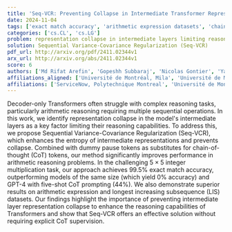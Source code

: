 ```yaml
---
title: 'Seq-VCR: Preventing Collapse in Intermediate Transformer Representations for Enhanced Reasoning'
date: 2024-11-04
tags: ['exact match accuracy', 'arithmetic expression datasets', 'chain-of-thought tokens', 'longest increasing subsequence datasets', 'performance improvement', 'integer multiplication task', 'entropy of intermediate representations', 'arithmetic reasoning', 'representation collapse', 'Decoder-only Transformers', 'dummy pause tokens', 'complex reasoning tasks', 'Sequential Variance-Covariance Regularization']
categories: ['cs.CL', 'cs.LG']
problem: representation collapse in intermediate layers limiting reasoning capabilities
solution: Sequential Variance-Covariance Regularization (Seq-VCR)
pdf_url: http://arxiv.org/pdf/2411.02344v1
arx_url: http://arxiv.org/abs/2411.02344v1
score: 6
authors: ['Md Rifat Arefin', 'Gopeshh Subbaraj', 'Nicolas Gontier', 'Yann LeCun', 'Irina Rish', 'Ravid Shwartz-Ziv', 'Christopher Pal']
affiliations_aligned: ['Université de Montréal, Mila', 'Université de Montréal, Mila', 'ServiceNow', 'Meta FAIR', 'Université de Montréal, Mila', 'New York University', 'ServiceNow, Polytechnique Montreal']
affiliations: ['ServiceNow, Polytechnique Montreal', 'Université de Montréal, Mila', 'Meta FAIR', 'New York University', 'ServiceNow']
---
```



Decoder-only Transformers often struggle with complex reasoning tasks, particularly arithmetic reasoning requiring multiple sequential operations. In this work, we identify representation collapse in the model's intermediate layers as a key factor limiting their reasoning capabilities. To address this, we propose Sequential Variance-Covariance Regularization (Seq-VCR), which enhances the entropy of intermediate representations and prevents collapse. Combined with dummy pause tokens as substitutes for chain-of-thought (CoT) tokens, our method significantly improves performance in arithmetic reasoning problems. In the challenging $5 \times 5$ integer multiplication task, our approach achieves $99.5\%$ exact match accuracy, outperforming models of the same size (which yield $0\%$ accuracy) and GPT-4 with five-shot CoT prompting ($44\%$). We also demonstrate superior results on arithmetic expression and longest increasing subsequence (LIS) datasets. Our findings highlight the importance of preventing intermediate layer representation collapse to enhance the reasoning capabilities of Transformers and show that Seq-VCR offers an effective solution without requiring explicit CoT supervision.